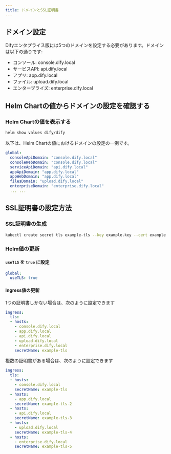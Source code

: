 ```yaml
---
title: ドメインとSSL証明書
---
```


## ドメイン設定
Difyエンタプライス版には5つのドメインを設定する必要があります。ドメインは以下の通りです:
- コンソール: console.dify.local
- サービスAPI: api.dify.local
- アプリ: app.dify.local
- ファイル: upload.dify.local
- エンタープライズ: enterprise.dify.local

## Helm Chartの値からドメインの設定を確認する

### Helm Chartの値を表示する

```bash
helm show values dify/dify
```

以下は、Helm Chartの値におけるドメインの設定の一例です。

```yaml
global:
  consoleApiDomain: "console.dify.local"
  consoleWebDomain: "console.dify.local"
  serviceApiDomain: "api.dify.local"
  appApiDomain: "app.dify.local"
  appWebDomain: "app.dify.local"
  filesDomain: "upload.dify.local"
  enterpriseDomain: "enterprise.dify.local"
  ... ...
```

## SSL証明書の設定方法
### SSL証明書の生成
````bash
kubectl create secret tls example-tls --key example.key --cert example.crt
````


### Helm値の更新
#### `useTLS` を `true` に設定
````yaml
global:
  useTLS: true
````


#### Ingress値の更新

1つの証明書しかない場合は、次のように設定できます

````yaml
ingress:
  tls: 
  - hosts:
    - console.dify.local
    - app.dify.local
    - api.dify.local
    - upload.dify.local
    - enterprise.dify.local
    secretName: example-tls
````


複数の証明書がある場合は、次のように設定できます

````yaml
ingress:
  tls: 
  - hosts:
    - console.dify.local
    secretName: example-tls
  - hosts:
    - app.dify.local
    secretName: example-tls-2
  - hosts:
    - api.dify.local
    secretName: example-tls-3
  - hosts:
    - upload.dify.local
    secretName: example-tls-4
  - hosts:
    - enterprise.dify.local
    secretName: example-tls-5
````
